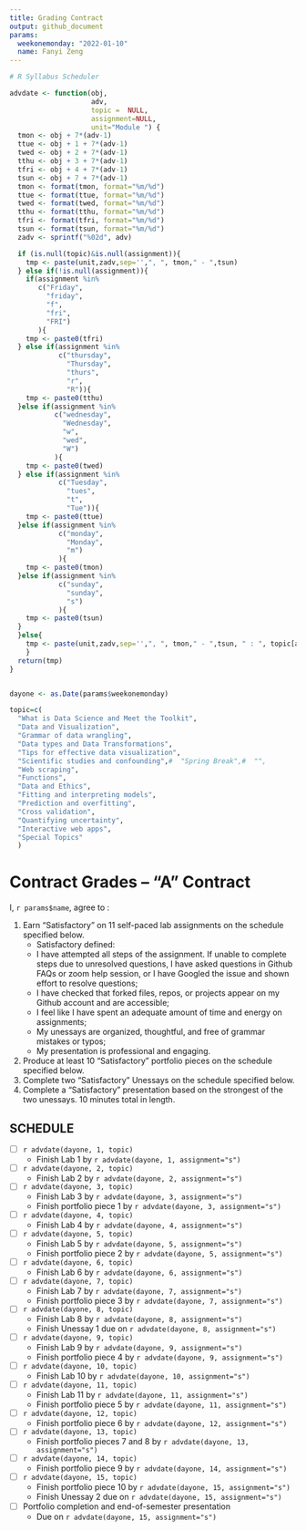 ---
title: Grading Contract
output: github_document
params:
  weekonemonday: "2022-01-10"
  name: Fanyi Zeng
---

```{r setup, include=FALSE}

# R Syllabus Scheduler

advdate <- function(obj,
                    adv,
                    topic =  NULL,
                    assignment=NULL,
                    unit="Module ") {
  tmon <- obj + 7*(adv-1)
  ttue <- obj + 1 + 7*(adv-1)
  twed <- obj + 2 + 7*(adv-1)
  tthu <- obj + 3 + 7*(adv-1)
  tfri <- obj + 4 + 7*(adv-1)
  tsun <- obj + 7 + 7*(adv-1)
  tmon <- format(tmon, format="%m/%d")
  ttue <- format(ttue, format="%m/%d")
  twed <- format(twed, format="%m/%d")
  tthu <- format(tthu, format="%m/%d")
  tfri <- format(tfri, format="%m/%d")
  tsun <- format(tsun, format="%m/%d")
  zadv <- sprintf("%02d", adv)

  if (is.null(topic)&is.null(assignment)){
    tmp <- paste(unit,zadv,sep='',", ", tmon," - ",tsun)
  } else if(!is.null(assignment)){
    if(assignment %in%
       c("Friday",
         "friday",
         "f",
         "fri",
         "FRI")
       ){
    tmp <- paste0(tfri)
  } else if(assignment %in%
            c("thursday",
              "Thursday",
              "thurs",
              "r",
              "R")){
    tmp <- paste0(tthu)
  }else if(assignment %in%
           c("wednesday",
             "Wednesday",
             "w",
             "wed",
             "W")
           ){
    tmp <- paste0(twed)
  } else if(assignment %in%
            c("Tuesday",
              "tues",
              "t",
              "Tue")){
    tmp <- paste0(ttue)
  }else if(assignment %in%
            c("monday",
              "Monday",
              "m")
            ){
    tmp <- paste0(tmon)
  }else if(assignment %in%
            c("sunday",
              "sunday",
              "s")
            ){
    tmp <- paste0(tsun)
  }
  }else{
    tmp <- paste(unit,zadv,sep='',", ", tmon," - ",tsun, " : ", topic[adv])
    }
  return(tmp)
}


dayone <- as.Date(params$weekonemonday)

topic=c(
  "What is Data Science and Meet the Toolkit", 
  "Data and Visualization",
  "Grammar of data wrangling",
  "Data types and Data Transformations",
  "Tips for effective data visualization",
  "Scientific studies and confounding",#  "Spring Break",#  "",
  "Web scraping", 
  "Functions", 
  "Data and Ethics",
  "Fitting and interpreting models",
  "Prediction and overfitting", 
  "Cross validation", 
  "Quantifying uncertainty",
  "Interactive web apps",
  "Special Topics" 
  )

```

<!-- This contract is adapted from Annie Somerville's contract https://github.com/anniehsom -->



# Contract Grades – “A” Contract

I, `r params$name`, agree to :

1) Earn “Satisfactory” on 11 self-paced lab assignments on the schedule specified below.
	-  Satisfactory defined:
  	-  I have attempted all steps of the assignment. If unable to complete steps due to unresolved questions, I have asked questions in Github FAQs or zoom help session, or I have Googled the issue and shown effort to resolve questions;
  	-  I have checked that forked files, repos, or projects appear on my Github account and are accessible;
  	-  I feel like I have spent an adequate amount of time and energy on assignments; 
<!-- (tentatively defining “adequate” based on Lab 1 and previous experience with R: I will spend at least 30 minutes on labs and at least 1 hour on portfolio pieces); -->
  	-  My unessays are organized, thoughtful, and free of grammar mistakes or typos;
  	-  My presentation is professional and engaging.
2) Produce at least 10 “Satisfactory” portfolio pieces on the schedule specified below.
3) Complete two “Satisfactory” Unessays on the schedule specified below.
4) Complete a “Satisfactory” presentation based on the strongest of the two unessays. 10 minutes total in length.



## SCHEDULE
- [ ] `r advdate(dayone, 1, topic)`
  - Finish Lab 1 by `r advdate(dayone, 1, assignment="s")`
- [ ] `r advdate(dayone, 2, topic)`
  - Finish Lab 2 by `r advdate(dayone, 2, assignment="s")`
- [ ]  `r advdate(dayone, 3, topic)`
  - Finish Lab 3  by `r advdate(dayone, 3, assignment="s")`
  - Finish portfolio piece 1 by `r advdate(dayone, 3, assignment="s")`
- [ ] `r advdate(dayone, 4, topic)`
  - Finish Lab 4  by `r advdate(dayone, 4, assignment="s")`
- [ ] `r advdate(dayone, 5, topic)`
  - Finish Lab 5  by `r advdate(dayone, 5, assignment="s")`
  - Finish portfolio piece 2 by `r advdate(dayone, 5, assignment="s")`
- [ ] `r advdate(dayone, 6, topic)`
  - Finish Lab 6 by `r advdate(dayone, 6, assignment="s")`
- [ ] `r advdate(dayone, 7, topic)`
  - Finish Lab 7 by `r advdate(dayone, 7, assignment="s")`
  - Finish portfolio piece 3 by `r advdate(dayone, 7, assignment="s")`
- [ ] `r advdate(dayone, 8, topic)`
  - Finish Lab 8 by `r advdate(dayone, 8, assignment="s")`
  - Finish Unessay 1 due on `r advdate(dayone, 8, assignment="s")`
- [ ] `r advdate(dayone, 9, topic)`
  - Finish Lab 9 by `r advdate(dayone, 9, assignment="s")`
  - Finish  portfolio piece 4 by `r advdate(dayone, 9, assignment="s")`
- [ ] `r advdate(dayone, 10, topic)`
  - Finish Lab 10 by `r advdate(dayone, 10, assignment="s")`
- [ ] `r advdate(dayone, 11, topic)`
  - Finish Lab 11 by `r advdate(dayone, 11, assignment="s")`
  - Finish portfolio piece 5 by `r advdate(dayone, 11, assignment="s")`
- [ ] `r advdate(dayone, 12, topic)`
  - Finish portfolio piece 6 by `r advdate(dayone, 12, assignment="s")`
- [ ] `r advdate(dayone, 13, topic)`
  - Finish portfolio pieces 7 and 8 by `r advdate(dayone, 13, assignment="s")`
- [ ] `r advdate(dayone, 14, topic)`
  - Finish portfolio piece 9 by `r advdate(dayone, 14, assignment="s")`
- [ ] `r advdate(dayone, 15, topic)`
  - Finish portfolio piece 10 by `r advdate(dayone, 15, assignment="s")`
  - Finish Unessay 2 due on `r advdate(dayone, 15, assignment="s")`
- [ ] Portfolio completion and end-of-semester presentation
  - Due on `r advdate(dayone, 15, assignment="s")`